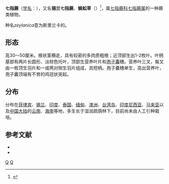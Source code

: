 {{Speciesbox 
| taxon =  Helminthostachys zeylanica
| image = Helminthostachys zeylanica.jpg
| status = NE
| status_system = IUCN3.1
| authority =  (Linn.) Hook.
}}

'''七指蕨'''（[[学名|学名]]：{{lang|la|''Helminthostachys zeylanica''}}），又名'''锡兰七指蕨'''、'''蜈蚣草'''（{{lang-nan-tw|giâ-kang-tsháu}}）<ref>{{Cite web |url = https://www.youtube.com/watch?v=R-A43JN_fFk |title = 絕處逢生 讓瀕絕植物回家 台語版 |author = 行政院農業委員會特有生物研究保育中心 |date =2018-12-01|publisher = 特有生物研究保育中心 |language = zh-tw |accessdate = 2020-03-06 |archive-date = 2020年4月8日 |archive-url = https://web.archive.org/web/20200408064207/https://www.youtube.com/watch?v=R-A43JN_fFk |dead-url = no }}</ref>，属[[七指蕨科|七指蕨科]][[七指蕨属|七指蕨属]]的一种蕨类植物。

种名''zeylanica''意为斯里兰卡的。

== 形态 ==
高30～50厘米。根状茎横走，具有较密的多肉质粗根；近顶部生出1-2枚叶。叶柄基部有两片长圆形、淡棕色托叶，顶部生营养叶片和[[孢子囊|孢子囊]]穗。营养叶三叉，每叉由一枚顶生羽片和一或两对侧生羽片组成，具短柄。孢子囊穗单生，高出营养叶，孢子囊顶端有不育的鸡冠状突起。

== 分布 ==
分布在[[菲律宾|菲律宾]]、[[锡兰|锡兰]]、[[印度|印度]]、[[泰国|泰国]]、[[缅甸|缅甸]]、[[澳洲|澳洲]]、[[台湾岛|台湾岛]]、[[印度尼西亚|印度尼西亚]]、[[马来亚|马来亚]]以及[[中国大陆|中国大陆]]的[[云南|云南]]、[[海南|海南]]等地，多生长于湿润疏荫林下，目前尚未由人工引种栽培。

== 参考文献 ==
<div class="references-small">
* {{cite web| url =http://www.bioinfo.cn/db05/KmzwSpecies.php?action=view&id=32355| title =七指蕨| work =《中国高等植物数据库全库》| publisher =中国科学院微生物研究所| author =昆明植物研究所| accessdate =2009-02-19| archive-date =2018-06-28| archive-url =https://web.archive.org/web/20180628204035/http://www.bioinfo.cn/db05/KmzwSpecies.php?action=view| dead-url =yes}}
* {{TaiBNET| zh=锡兰七指蕨 | id=205392 | binomial=Helminthostachys zeylanica | authority=(L.) Hook., 1840 | var= | accessdate=2013-01-24}}
</div>

{{Taxonbar|from=Q3235483}}

[[Category:七指蕨属|Q]]
[[Category:中國國家二級保護植物|Q]]